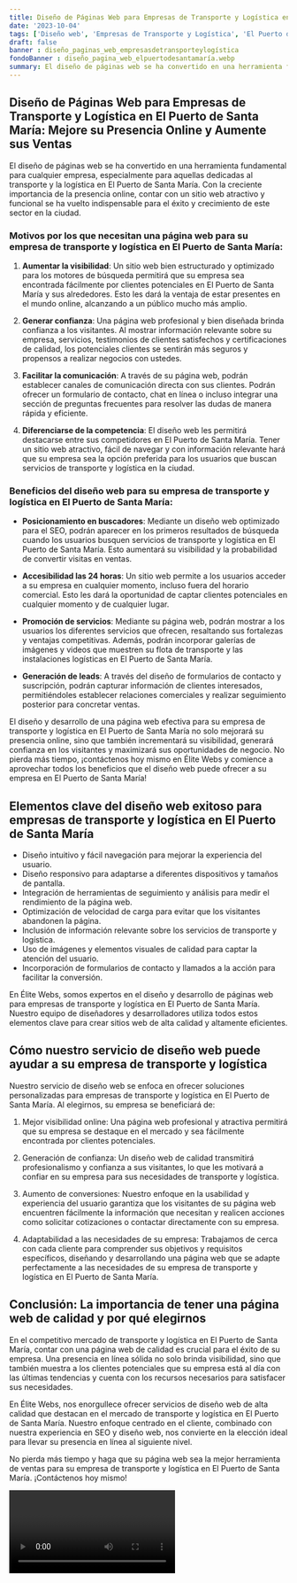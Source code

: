 ```yaml
---
title: Diseño de Páginas Web para Empresas de Transporte y Logística en El Puerto de Santa María
date: '2023-10-04'
tags: ['Diseño web', 'Empresas de Transporte y Logística', 'El Puerto de Santa María']
draft: false
banner : diseño_paginas_web_empresasdetransporteylogística
fondoBanner : diseño_pagina_web_elpuertodesantamaría.webp
summary: El diseño de páginas web se ha convertido en una herramienta fundamental para cualquier empresa, especialmente para aquellas dedicadas al transporte y la logística en El Puerto de Santa María. Con la creciente importancia de la presencia online, contar con un sitio web atractivo y funcional se ha vuelto indispensable para el éxito y crecimiento de este sector en la ciudad.
---
```


## Diseño de Páginas Web para Empresas de Transporte y Logística en El Puerto de Santa María: Mejore su Presencia Online y Aumente sus Ventas

El diseño de páginas web se ha convertido en una herramienta fundamental para cualquier empresa, especialmente para aquellas dedicadas al transporte y la logística en El Puerto de Santa María. Con la creciente importancia de la presencia online, contar con un sitio web atractivo y funcional se ha vuelto indispensable para el éxito y crecimiento de este sector en la ciudad.

### Motivos por los que necesitan una página web para su empresa de transporte y logística en El Puerto de Santa María:

1. **Aumentar la visibilidad**: Un sitio web bien estructurado y optimizado para los motores de búsqueda permitirá que su empresa sea encontrada fácilmente por clientes potenciales en El Puerto de Santa María y sus alrededores. Esto les dará la ventaja de estar presentes en el mundo online, alcanzando a un público mucho más amplio.

2. **Generar confianza**: Una página web profesional y bien diseñada brinda confianza a los visitantes. Al mostrar información relevante sobre su empresa, servicios, testimonios de clientes satisfechos y certificaciones de calidad, los potenciales clientes se sentirán más seguros y propensos a realizar negocios con ustedes.

3. **Facilitar la comunicación**: A través de su página web, podrán establecer canales de comunicación directa con sus clientes. Podrán ofrecer un formulario de contacto, chat en línea o incluso integrar una sección de preguntas frecuentes para resolver las dudas de manera rápida y eficiente.

4. **Diferenciarse de la competencia**: El diseño web les permitirá destacarse entre sus competidores en El Puerto de Santa María. Tener un sitio web atractivo, fácil de navegar y con información relevante hará que su empresa sea la opción preferida para los usuarios que buscan servicios de transporte y logística en la ciudad.

### Beneficios del diseño web para su empresa de transporte y logística en El Puerto de Santa María:

- **Posicionamiento en buscadores**: Mediante un diseño web optimizado para el SEO, podrán aparecer en los primeros resultados de búsqueda cuando los usuarios busquen servicios de transporte y logística en El Puerto de Santa María. Esto aumentará su visibilidad y la probabilidad de convertir visitas en ventas.

- **Accesibilidad las 24 horas**: Un sitio web permite a los usuarios acceder a su empresa en cualquier momento, incluso fuera del horario comercial. Esto les dará la oportunidad de captar clientes potenciales en cualquier momento y de cualquier lugar.

- **Promoción de servicios**: Mediante su página web, podrán mostrar a los usuarios los diferentes servicios que ofrecen, resaltando sus fortalezas y ventajas competitivas. Además, podrán incorporar galerías de imágenes y videos que muestren su flota de transporte y las instalaciones logísticas en El Puerto de Santa María.

- **Generación de leads**: A través del diseño de formularios de contacto y suscripción, podrán capturar información de clientes interesados, permitiéndoles establecer relaciones comerciales y realizar seguimiento posterior para concretar ventas.

El diseño y desarrollo de una página web efectiva para su empresa de transporte y logística en El Puerto de Santa María no solo mejorará su presencia online, sino que también incrementará su visibilidad, generará confianza en los visitantes y maximizará sus oportunidades de negocio. No pierda más tiempo, ¡contáctenos hoy mismo en Élite Webs y comience a aprovechar todos los beneficios que el diseño web puede ofrecer a su empresa en El Puerto de Santa María!

<GifSeo />

<Cta />

## Elementos clave del diseño web exitoso para empresas de transporte y logística en El Puerto de Santa María

- Diseño intuitivo y fácil navegación para mejorar la experiencia del usuario.
- Diseño responsivo para adaptarse a diferentes dispositivos y tamaños de pantalla.
- Integración de herramientas de seguimiento y análisis para medir el rendimiento de la página web.
- Optimización de velocidad de carga para evitar que los visitantes abandonen la página.
- Inclusión de información relevante sobre los servicios de transporte y logística.
- Uso de imágenes y elementos visuales de calidad para captar la atención del usuario.
- Incorporación de formularios de contacto y llamados a la acción para facilitar la conversión.

En Élite Webs, somos expertos en el diseño y desarrollo de páginas web para empresas de transporte y logística en El Puerto de Santa María. Nuestro equipo de diseñadores y desarrolladores utiliza todos estos elementos clave para crear sitios web de alta calidad y altamente eficientes.

## Cómo nuestro servicio de diseño web puede ayudar a su empresa de transporte y logística

Nuestro servicio de diseño web se enfoca en ofrecer soluciones personalizadas para empresas de transporte y logística en El Puerto de Santa María. Al elegirnos, su empresa se beneficiará de:

1. Mejor visibilidad online: Una página web profesional y atractiva permitirá que su empresa se destaque en el mercado y sea fácilmente encontrada por clientes potenciales.

2. Generación de confianza: Un diseño web de calidad transmitirá profesionalismo y confianza a sus visitantes, lo que les motivará a confiar en su empresa para sus necesidades de transporte y logística.

3. Aumento de conversiones: Nuestro enfoque en la usabilidad y experiencia del usuario garantiza que los visitantes de su página web encuentren fácilmente la información que necesitan y realicen acciones como solicitar cotizaciones o contactar directamente con su empresa.

4. Adaptabilidad a las necesidades de su empresa: Trabajamos de cerca con cada cliente para comprender sus objetivos y requisitos específicos, diseñando y desarrollando una página web que se adapte perfectamente a las necesidades de su empresa de transporte y logística en El Puerto de Santa María.

## Conclusión: La importancia de tener una página web de calidad y por qué elegirnos

En el competitivo mercado de transporte y logística en El Puerto de Santa María, contar con una página web de calidad es crucial para el éxito de su empresa. Una presencia en línea sólida no solo brinda visibilidad, sino que también muestra a los clientes potenciales que su empresa está al día con las últimas tendencias y cuenta con los recursos necesarios para satisfacer sus necesidades.

En Élite Webs, nos enorgullece ofrecer servicios de diseño web de alta calidad que destacan en el mercado de transporte y logística en El Puerto de Santa María. Nuestro enfoque centrado en el cliente, combinado con nuestra experiencia en SEO y diseño web, nos convierte en la elección ideal para llevar su presencia en línea al siguiente nivel.

No pierda más tiempo y haga que su página web sea la mejor herramienta de ventas para su empresa de transporte y logística en El Puerto de Santa María. ¡Contáctenos hoy mismo!

<Video />

<CtaBot job='Empresas de Transporte y Logística' city='El Puerto de Santa María'/>

<Gmaps query='El Puerto de Santa María+españa+maps' />